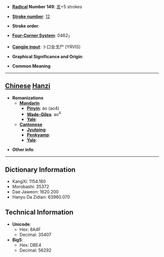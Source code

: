 * '''[[Wiktionary:Chinese radical index| Radical]] Number 149''': [[Wiktionary:Chinese radical index 言|言]]+5 strokes

* '''[[Wiktionary:Chinese total strokes index|Stroke number]]''': [[Wiktionary:Chinese total strokes index 12|12]]

* '''Stroke order''': 

* '''[[Wiktionary:Chinese four corner index|Four-Corner System]]''': 0462<sub>7</sub>

* '''[[Wiktionary:Chinese Cangjie index|Cangjie input]]''': 卜口女戈尸 (YRVIS)

* '''Graphical Significance and Origin''': 

* '''Common Meaning'''

----

== [[Chinese]] [[Hanzi]] ==

* '''Romanizations'''
** '''[[Mandarin]]'''
*** '''[[Pinyin]]''': ào (ao4)
*** '''[[Wade-Giles]]''': ao<sup>4</sup>
*** '''[[Yale]]''': 
** '''[[Cantonese]]'''
*** '''[[Jyutping]]''':
*** '''[[Penkyamp]]''': 
*** '''[[Yale]]''': 

* '''Other info''': 

----

== Dictionary Information ==

* KangXi: 1154.180
* Morobashi: 35372
* Dae Jaweon: 1620.200
* Hanyu Da Zidian: 63960.070

== Technical Information ==

* '''Unicode''':
** Hex: 8A4F
** Decimal: 35407
* '''Big5''':
** Hex: DBE4
** Decimal: 56292